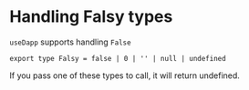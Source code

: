# Handling Falsy types

`useDapp` supports handling `False`

```tsx
export type Falsy = false | 0 | '' | null | undefined
```

If you pass one of these types to call, it will return undefined.

